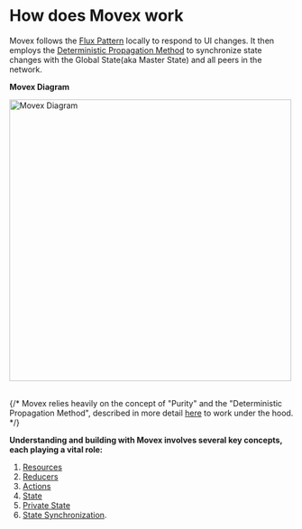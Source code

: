 # How does Movex work

Movex follows the [Flux Pattern](https://redux.js.org/understanding/history-and-design/prior-art#flux) locally to respond to UI changes. It then employs the [Deterministic Propagation Method](/docs/features/functional#determinstic-action-propagation) to synchronize state changes with the Global State(aka Master State) and all peers in the network.

**Movex Diagram**
<div className="bg-slate-100 p-8 text-center">
<img alt="Movex Diagram" src="/static/diagram/diagram_d@1x_optimized.png" width="500px" className="mx-auto"/>
</div>
<br/>

{/* Movex relies heavily on the concept of "Purity" and the "Deterministic Propagation Method", described in more detail [here](/docs/features/functional) to work under the hood. */}


**Understanding and building with Movex involves several key concepts, each playing a vital role:**

1. [Resources](/docs/how/resources)
2. [Reducers](/docs/how/reducers)
3. [Actions](/docs/how/actions)
4. [State](/docs/how/state)
5. [Private State](/docs/how/private_state)
6. [State Synchronization](/docs/how/state_synchronization).